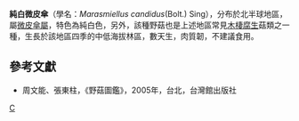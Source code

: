 {{Speciesbox
| genus = Marasmiellus
| species = candidus
| authority = (Bolt.) Sing.
}}

'''純白微皮傘'''（學名：''Marasmiellus candidus''(Bolt.) Sing），分布於北半球地區，屬[[微皮傘屬|微皮傘屬]]，特色為純白色，另外，該種野菇也是上述地區常見[[木棲腐生|木棲腐生]]菇類之一種，生長於該地區四季的中低海拔林區，數天生，肉質韌，不建議食用。

==參考文獻==
*周文能、張東柱，《野菇圖鑑》，2005年，台北，台灣館出版社
{{taxonbar}}

[[Category:微皮傘屬|C]]
